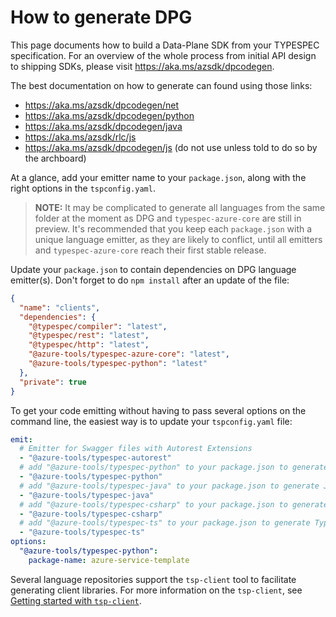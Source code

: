 
# How to generate DPG

This page documents how to build a Data-Plane SDK from your TYPESPEC specification. For an overview of the whole process from initial API design to shipping SDKs, please visit https://aka.ms/azsdk/dpcodegen.

The best documentation on how to generate can found using those links:

- https://aka.ms/azsdk/dpcodegen/net
- https://aka.ms/azsdk/dpcodegen/python
- https://aka.ms/azsdk/dpcodegen/java
- https://aka.ms/azsdk/rlc/js
- https://aka.ms/azsdk/dpcodegen/js (do not use unless told to do so by the archboard)

At a glance, add your emitter name to your `package.json`, along with the right options in the `tspconfig.yaml`.

> **NOTE:** It may be complicated to generate all languages from the same folder at the moment as DPG and `typespec-azure-core` are still in preview.
> It's recommended that you keep each `package.json` with a unique language emitter, as they are likely to conflict, until all emitters and `typespec-azure-core`
> reach their first stable release.

Update your `package.json` to contain dependencies on DPG language emitter(s). Don't forget to do `npm install` after an update of the file:

```json
{
  "name": "clients",
  "dependencies": {
    "@typespec/compiler": "latest",
    "@typespec/rest": "latest",
    "@typespec/http": "latest",
    "@azure-tools/typespec-azure-core": "latest",
    "@azure-tools/typespec-python": "latest"
  },
  "private": true
}
```

To get your code emitting without having to pass several options on the command line, the easiest way is to update your `tspconfig.yaml` file:

```yaml
emit:
  # Emitter for Swagger files with Autorest Extensions
  - "@azure-tools/typespec-autorest"
  # add "@azure-tools/typespec-python" to your package.json to generate Python code
  - "@azure-tools/typespec-python"
  # add "@azure-tools/typespec-java" to your package.json to generate Java code
  - "@azure-tools/typespec-java"
  # add "@azure-tools/typespec-csharp" to your package.json to generate C# code
  - "@azure-tools/typespec-csharp"
  # add "@azure-tools/typespec-ts" to your package.json to generate Typescript code
  - "@azure-tools/typespec-ts"
options:
  "@azure-tools/typespec-python":
    package-name: azure-service-template
```

Several language repositories support the `tsp-client` tool to facilitate generating client libraries. For more information on the `tsp-client`, see [Getting started with `tsp-client`](./09tsp_client.mdx).
